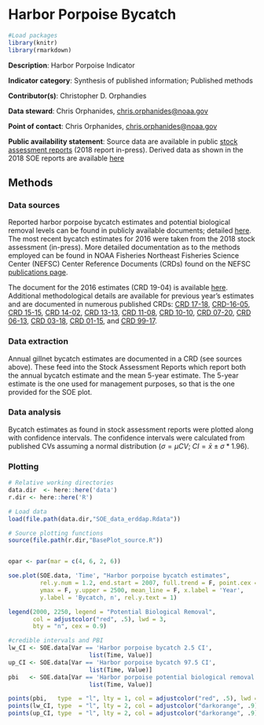 # Harbor Porpoise Bycatch

```r

#Load packages
library(knitr)
library(rmarkdown)

```

**Description**: Harbor Porpoise Indicator

**Indicator category**: Synthesis of published information; Published methods

**Contributor(s)**: Christopher D. Orphandies
  
**Data steward**: Chris Orphanides, <chris.orphanides@noaa.gov>

**Point of contact**: Chris Orphanides, <chris.orphanides@noaa.gov>

**Public availability statement**: Source data are available in public [stock assessment reports](https://www.fisheries.noaa.gov/national/marine-mammal-protection/marine-mammal-stock-assessment-reports-region) (2018 report in-press). Derived data as shown in the 2018 SOE reports are available [here](http://comet.nefsc.noaa.gov/erddap/tabledap/protected_species_soe_v1.html)
  

## Methods


### Data sources
Reported harbor porpoise bycatch estimates and potential biological removal levels can be found in publicly available documents; detailed [here](https://www.fisheries.noaa.gov/national/marine-mammal-protection/marine-mammal-stock-assessment-reports-region). The most recent bycatch estimates for 2016 were taken from the 2018 stock assessment (in-press). More detailed documentation as to the methods employed can be found in NOAA Fisheries Northeast Fisheries Science Center (NEFSC) Center Reference Documents (CRDs) found on the NEFSC [publications page](https://www.nefsc.noaa.gov/publications/crd/). 

The document for the 2016 estimates (CRD 19-04) is available [here](https://www.nefsc.noaa.gov/publications/crd/crd1904/crd1904.pdf). Additional methodological details are available for previous year's estimates and are documented in numerous published CRDs: [CRD 17-18](https://www.nefsc.noaa.gov/publications/crd/crd1718/crd1718.pdf), [CRD-16-05](https://www.nefsc.noaa.gov/publications/crd/crd1605/crd1605.pdf), [CRD 15-15](https://www.nefsc.noaa.gov/publications/crd/crd1515/crd1515.pdf), [CRD 14-02](https://repository.library.noaa.gov/view/noaa/4718), [CRD 13-13](https://www.nefsc.noaa.gov/publications/crd/crd1313/crd1313_2nd_ed.pdf), [CRD 11-08](https://www.nefsc.noaa.gov/publications/crd/crd1108/1108.pdf), [CRD 10-10](https://www.nefsc.noaa.gov/publications/crd/crd1010/crd1010.pdf), [CRD 07-20](https://www.nefsc.noaa.gov/publications/crd/crd0720/crd0720.pdf), [CRD 06-13](https://www.nefsc.noaa.gov/publications/crd/crd0613/crd0613.pdf), [CRD 03-18](https://www.nefsc.noaa.gov/publications/crd/crd0318/crd0318.pdf), [CRD 01-15](https://www.nefsc.noaa.gov/publications/crd/crd0115/0115.pdf), and [CRD 99-17](https://www.nefsc.noaa.gov/publications/crd/pdfs/crd9917.pdf).

### Data extraction 
Annual gillnet bycatch estimates are documented in a CRD (see sources above). These feed into the Stock Assessment Reports which report both the annual bycatch estimate and the mean 5-year estimate. The 5-year estimate is the one used for management purposes, so that is the one provided for the SOE plot.

### Data analysis
Bycatch estimates as found in stock assessment reports were plotted along with confidence intervals. The confidence intervals were calculated from published CVs assuming a normal distribution ($\sigma = \mu CV$; $CI = \bar{x} \pm \sigma * 1.96$).

### Plotting

```r

# Relative working directories
data.dir  <- here::here('data')
r.dir <- here::here('R')

# Load data
load(file.path(data.dir,"SOE_data_erddap.Rdata"))

# Source plotting functions
source(file.path(r.dir,"BasePlot_source.R"))


opar <- par(mar = c(4, 6, 2, 6))

soe.plot(SOE.data, 'Time', "Harbor porpoise bycatch estimates",            
         rel.y.num = 1.2, end.start = 2007, full.trend = F, point.cex = 1,
         ymax = F, y.upper = 2500, mean_line = F, x.label = 'Year',
         y.label = 'Bycatch, n', rel.y.text = 1)

legend(2000, 2250, legend = "Potential Biological Removal",
       col = adjustcolor("red", .5), lwd = 3,
       bty = "n", cex = 0.9)

#credible intervals and PBI
lw_CI <- SOE.data[Var == 'Harbor porpoise bycatch 2.5 CI',
                       list(Time, Value)]
up_CI <- SOE.data[Var == 'Harbor porpoise bycatch 97.5 CI',
                       list(Time, Value)]
pbi   <- SOE.data[Var == 'Harbor porpoise potential biological removal',
                       list(Time, Value)]

points(pbi,   type  = "l", lty = 1, col = adjustcolor("red", .5), lwd = 3)
points(lw_CI, type  = "l", lty = 2, col = adjustcolor("darkorange", .9), lwd = 2.5)
points(up_CI, type  = "l", lty = 2, col = adjustcolor("darkorange", .9), lwd = 2.5)
```

